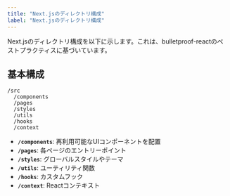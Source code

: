 ```yaml
---
title: "Next.jsのディレクトリ構成"
label: "Next.jsのディレクトリ構成"
---
```


Next.jsのディレクトリ構成を以下に示します。これは、bulletproof-reactのベストプラクティスに基づいています。

## 基本構成

```plaintext
/src
  /components
  /pages
  /styles
  /utils
  /hooks
  /context
```

- **`/components`**: 再利用可能なUIコンポーネントを配置
- **`/pages`**: 各ページのエントリーポイント
- **`/styles`**: グローバルスタイルやテーマ
- **`/utils`**: ユーティリティ関数
- **`/hooks`**: カスタムフック
- **`/context`**: Reactコンテキスト
